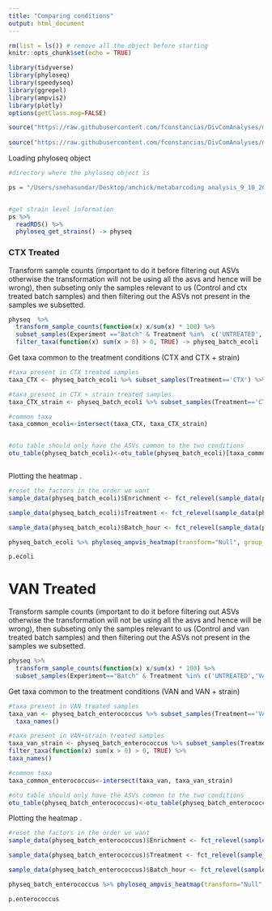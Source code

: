 ```yaml
---
title: "Comparing conditions"
output: html_document
---
```


```r
rm(list = ls()) # remove all the object before starting
knitr::opts_chunk$set(echo = TRUE)
```


```r
library(tidyverse)
library(phyloseq)
library(speedyseq)
library(ggrepel)
library(ampvis2)
library(plotly)
options(getClass.msg=FALSE)

source("https://raw.githubusercontent.com/fconstancias/DivComAnalyses/master/R/phyloseq_normalisation.R") 
 
source("https://raw.githubusercontent.com/fconstancias/DivComAnalyses/master/R/phyloseq_heatmap.R") 
```


Loading phyloseq object
```r
#directory where the phyloseq object is 

ps = "/Users/snehasundar/Desktop/amchick/metabarcoding analysis_9_10_2020/physeq_update.RDS"


#get strain level information
ps %>% 
  readRDS() %>% 
  phyloseq_get_strains() -> physeq

```

### CTX Treated

Transform sample counts (important to do it before filtering out ASVs otherwise the transformation will not be using all the asvs and hence will be wrong), then subseting only the samples relevant to us (Control and ctx treated batch samples) and then filtering out the ASVs not present in the samples we subsetted. 
```r
physeq  %>% 
  transform_sample_counts(function(x) x/sum(x) * 100) %>% 
  subset_samples(Experiment =="Batch" & Treatment %in%  c('UNTREATED','CTX','CTX+HV292.1'))  %>% 
  filter_taxa(function(x) sum(x > 0) > 0, TRUE) -> physeq_batch_ecoli
```

Get taxa common to the treatment conditions (CTX and CTX + strain)
```r
#taxa present in CTX treated samples
taxa_CTX <- physeq_batch_ecoli %>% subset_samples(Treatment=='CTX') %>% filter_taxa(function(x) sum(x > 0) > 0, TRUE) %>% taxa_names()

#taxa present in CTX + strain treated samples
taxa_CTX_strain <- physeq_batch_ecoli %>% subset_samples(Treatment=='CTX+HV292.1') %>% filter_taxa(function(x) sum(x > 0) > 0, TRUE) %>% taxa_names()

#common taxa
taxa_common_ecoli<-intersect(taxa_CTX, taxa_CTX_strain)


#otu table should only have the ASVs common to the two conditions
otu_table(physeq_batch_ecoli)<-otu_table(physeq_batch_ecoli)[taxa_common_ecoli,] 



```


Plotting the heatmap . 
```r
#reset the factors in the order we want 
sample_data(physeq_batch_ecoli)$Enrichment <- fct_relevel(sample_data(physeq_batch_ecoli)$Enrichment,'NotEnriched','Enriched')

sample_data(physeq_batch_ecoli)$Treatment <- fct_relevel(sample_data(physeq_batch_ecoli)$Treatment,'UNTREATED','CTX','CTX+HV292.1')

sample_data(physeq_batch_ecoli)$Batch_hour <- fct_relevel(sample_data(physeq_batch_ecoli)$Batch_hour,'0','7','24')

physeq_batch_ecoli %>% phyloseq_ampvis_heatmap(transform="Null", group_by = "Treatment",facet_by =c("Batch_hour","Enrichment"), tax_aggregate = "Species",tax_add=NULL,ntax=length(taxa_common_ecoli) ) -> p.ecoli

p.ecoli

```
# VAN Treated 

Transform sample counts (important to do it before filtering out ASVs otherwise the transformation will not be using all the asvs and hence will be wrong), then subseting only the samples relevant to us (Control and van treated batch samples) and then filtering out the ASVs not present in the samples we subsetted.

```r
physeq %>% 
  transform_sample_counts(function(x) x/sum(x) * 100) %>% 
  subset_samples(Experiment=="Batch" & Treatment %in% c('UNTREATED','VAN','VAN+CCUG59168')) %>% filter_taxa(function(x) sum(x > 0) > 0, TRUE) -> physeq_batch_enterococcus
```

Get taxa common to the treatment conditions (VAN and VAN + strain)

```r
#taxa present in VAN treated samples
taxa_van <- physeq_batch_enterococcus %>% subset_samples(Treatment=='VAN') %>%  filter_taxa(function(x) sum(x > 0) > 0, TRUE) %>% 
  taxa_names()

#taxa present in VAN+strain treated samples
taxa_van_strain <- physeq_batch_enterococcus %>% subset_samples(Treatment=='VAN+CCUG59168')%>%
filter_taxa(function(x) sum(x > 0) > 0, TRUE) %>% 
taxa_names()

#common taxa 
taxa_common_enterococcus<-intersect(taxa_van, taxa_van_strain)

#otu table should only have the ASVs common to the two conditions
otu_table(physeq_batch_enterococcus)<-otu_table(physeq_batch_enterococcus)[taxa_common_enterococcus,] 

```


Plotting the heatmap . 
```r
#reset the factors in the order we want 
sample_data(physeq_batch_enterococcus)$Enrichment <- fct_relevel(sample_data(physeq_batch_enterococcus)$Enrichment,'NotEnriched','Enriched')

sample_data(physeq_batch_enterococcus)$Treatment <- fct_relevel(sample_data(physeq_batch_enterococcus)$Treatment,'UNTREATED','VAN','VAN+CCUG59168')

sample_data(physeq_batch_enterococcus)$Batch_hour <- fct_relevel(sample_data(physeq_batch_enterococcus)$Batch_hour,'0','7','24')

physeq_batch_enterococcus %>% phyloseq_ampvis_heatmap(transform="Null", group_by = "Treatment",facet_by =c("Batch_hour","Enrichment"), tax_aggregate = "Species",tax_add=NULL,ntax=length(taxa_common_enterococcus) ) -> p.enterococcus

p.enterococcus

```
